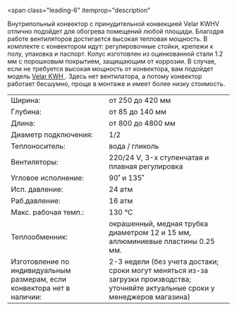 <span
  class="leading-6"
  itemprop="description"
>
  <meta
    name="countryOfOrigin"
    content="Россия"
  />
  Внутрипольный конвектор с принудительной конвекцией Velar KWHV отлично подойдет
  для обогрева помещений любой площади. Благодря работе вентиляторов достигается
  высокая тепловая мощность. В комплекте с конвектором идут: регулировочные стойки,
  крепежи к полу, упаковка и паспорт. Копус изготовлен из оцинкованной стали 1.2
  мм с порошковым покрытием, защищающим от коррозии.
</span>
<span class="leading-6">
  В случае, если не требуется высокая мощность от конвектора, вам подойдет
  модель [<span class="text-red-500 hover:underline">Velar KWH</span>
  ](/model/kwh). Здесь нет вентилатора, а потому конвектор работает бесшумно, проще
  в монтаже и имеет более низку стоимость.
</span>

<table class="text-xs w-full">
  <tr class="hover:bg-neutral-100">
    <td class="py-1 px-1">Ширина:</td>
    <td class="py-1">от 250 до 420 мм</td>
  </tr>
  <tr class="hover:bg-neutral-100">
    <td class="py-1 px-1">Глубина:</td>
    <td class="py-1">от 85 до 140 мм</td>
  </tr>
  <tr class="hover:bg-neutral-100">
    <td class="py-1 px-1">Длина:</td>
    <td class="py-1">от 800 до 4800 мм</td>
  </tr>
  <tr class="hover:bg-neutral-100">
    <td class="py-1 px-1 w-44">Диаметр подключения:</td>
    <td class="py-1">1/2</td>
  </tr>
  <tr class="hover:bg-neutral-100">
    <td class="py-1 px-1">Теплоноситель:</td>
    <td class="py-1">вода / гликоль</td>
  </tr>
  <tr class="hover:bg-neutral-100">
    <td class="py-1 px-1">Вентиляторы:</td>
    <td class="py-1">220/24 V, 3-х ступенчатая и плавная регулировка</td>
  </tr>
  <tr class="hover:bg-neutral-100">
    <td class="py-1 px-1">Угловое исполнение:</td>
    <td class="py-1">90˚ и 135˚</td>
  </tr>
  <tr class="hover:bg-neutral-100">
    <td class="py-1 px-1">Исп. давление:</td>
    <td class="py-1">24 атм</td>
  </tr>
  <tr class="hover:bg-neutral-100">
    <td class="py-1 px-1">Раб.давление:</td>
    <td class="py-1">16 атм</td>
  </tr>
  <tr class="hover:bg-neutral-100">
    <td class="py-1 px-1">Макс. рабочая темп.:</td>
    <td class="py-1">130 °C</td>
  </tr>
  <tr class="hover:bg-neutral-100 align-top">
    <td class="py-1 px-1">Теплообменник:</td>
    <td class="py-1">
      окрашенный, медная трубка диаметром 12 и 15 мм, аллюминиевые пластины 0.25
      мм.
    </td>
  </tr>
  <tr class="hover:bg-neutral-100">
    <td class="py-1 px-1 align-top">Изготовление по индивидуальным размерам, если конвектора нет в наличии:</td>
    <td class="py-1 align-top">2-3 недели (без учета достаки; сроки могут меняться из-за загрузки производства; уточняйте актуальные сроки у менеджеров магазина)</td>
  </tr>
</table>
